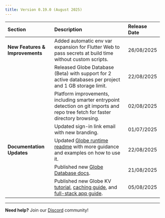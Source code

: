 ```yaml
---
title: Version 0.19.0 (August 2025)
---
```


| Section                   | Description                                                                                                                                                  | Release Date |
| :------------------------ | :----------------------------------------------------------------------------------------------------------------------------------------------------------- | :----------- |
| **New Features & Improvements** | Added automatic env var expansion for Flutter Web to pass secrets at build time without custom scripts.                                                   | 26/08/2025   |
|                          | Released Globe Database (Beta) with support for 2 active databases per project and 1 GB storage limit.                                                        | 22/08/2025   |
|                          | Platform improvements, including smarter entrypoint detection on git imports and repo tree fetch for faster directory browsing.                               | 02/08/2025   |
|                          | Updated sign-in link email with new branding.                                                                                                                 | 01/07/2025   |
| **Documentation Updates** | Updated [Globe runtime readme](https://pub.dev/packages/globe_runtime) with more guidance and examples on how to use it.                                      | 22/08/2025   |
|                          | Published new [Globe Database docs](https://docs.globe.dev/products/database).                                                                                | 21/08/2025   |
|                          | Published new Globe KV [tutorial](https://docs.globe.dev/tutorials/what-to-store-in-globe-kv), [caching guide](https://docs.globe.dev/guides/cache-github-api-with-kv), and [full-stack app guide](https://docs.globe.dev/guides/build-snippet-app). | 05/08/2025   |

---

**Need help?** Join our [Discord](https://invertase.link/globe-discord) community!